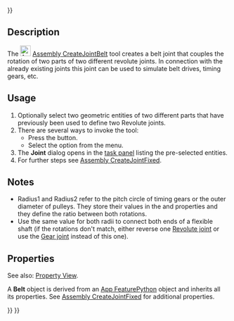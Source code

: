 <languages/>
<translate>

</translate>
{{UnfinishedDocu{{#translation:}}}}
<translate>

<!--T:2-->
{{Docnav
|[[Assembly_CreateJointGears|CreateJointGears]]
|[[Assembly_Preferences|Preferences]]
|[[Assembly_Workbench|Assembly]]
|IconL=Assembly_CreateJointGears.svg
|IconR=
|IconC=Workbench_Assembly.svg
}}

<!--T:3-->
{{GuiCommand
|Name=Assembly CreateJointBelt
|MenuLocation=Assembly → Gear/Belt Joint → Belt Joint
|Workbenches=[[Assembly_Workbench|Assembly]]
|Shortcut=
|Version=1.0
|SeeAlso=
}}

==Description== <!--T:4-->

<!--T:5-->
The [[Image:Assembly_CreateJointBelt.svg|24px]] [[Assembly_CreateJointBelt|Assembly CreateJointBelt]] tool creates a belt joint that couples the rotation of two parts of two different revolute joints. In connection with the already existing joints this joint can be used to simulate belt drives, timing gears, etc.

==Usage== <!--T:6-->

<!--T:7-->
# Optionally select two geometric entities of two different parts that have previously been used to define two Revolute joints.
# There are several ways to invoke the tool:
#* Press the {{Button|[[Image:Assembly_CreateJointBelt.svg|16px]] [[Assembly_CreateJointBelt|Belt Joint]]}} button.
#* Select the {{MenuCommand|Assembly →  Gear/Belt Joint →  [[Image:Assembly_CreateJointBelt.svg|16px]] Belt Joint}} option from the menu.
# The '''Joint''' dialog opens in the [[Task_panel|task panel]] listing the pre-selected entities.
# For further steps see [[Assembly_CreateJointFixed#Usage|Assembly CreateJointFixed]].

==Notes== <!--T:8-->

<!--T:9-->
* Radius1 and Radius2 refer to the pitch circle of timing gears or the outer diameter of pulleys. They store their values in the {{PropertyData|Distance}} and {{PropertyData|Distance2}} properties and they define the ratio between both rotations.
* Use the same value for both radii to connect both ends of a flexible shaft (if the rotations don't match, either reverse one [[Assembly_CreateJointRevolute|Revolute joint]] or use the [[Assembly_CreateJointGears|Gear joint]] instead of this one).

==Properties== <!--T:10-->

<!--T:11-->
See also: [[Property_View|Property View]].

<!--T:12-->
A '''Belt''' object is derived from an [[App_FeaturePython|App FeaturePython]] object and inherits all its properties. See [[Assembly_CreateJointFixed#Properties|Assembly CreateJointFixed]] for additional properties.


<!--T:13-->
{{Docnav
|[[Assembly_CreateJointGears|CreateJointGears]]
|[[Assembly_Preferences|Preferences]]
|[[Assembly_Workbench|Assembly]]
|IconL=Assembly_CreateJointGears.svg
|IconR=
|IconC=Workbench_Assembly.svg
}}

</translate>
{{Assembly_Tools_navi{{#translation:}}}}
{{Userdocnavi{{#translation:}}}}